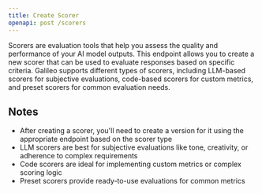 ```yaml
---
title: Create Scorer
openapi: post /scorers
---
```


Scorers are evaluation tools that help you assess the quality and performance of your AI model outputs. This endpoint allows you to create a new scorer that can be used to evaluate responses based on specific criteria. Galileo supports different types of scorers, including LLM-based scorers for subjective evaluations, code-based scorers for custom metrics, and preset scorers for common evaluation needs.
## Notes

- After creating a scorer, you'll need to create a version for it using the appropriate endpoint based on the scorer type
- LLM scorers are best for subjective evaluations like tone, creativity, or adherence to complex requirements
- Code scorers are ideal for implementing custom metrics or complex scoring logic
- Preset scorers provide ready-to-use evaluations for common metrics